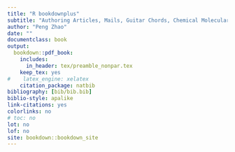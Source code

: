 ```yaml
--- 
title: "R bookdownplus"
subtitle: "Authoring Articles, Mails, Guitar Chords, Chemical Molecular Formulae and Equations with R bookdown"
author: "Peng Zhao"
date: ""
documentclass: book
output:
  bookdown::pdf_book:
    includes:
      in_header: tex/preamble_nonpar.tex
    keep_tex: yes
#    latex_engine: xelatex
    citation_package: natbib
bibliography: [bib/bib.bib]
biblio-style: apalike
link-citations: yes
colorlinks: no  
# toc: no
lot: no
lof: no
site: bookdown::bookdown_site
---
```



